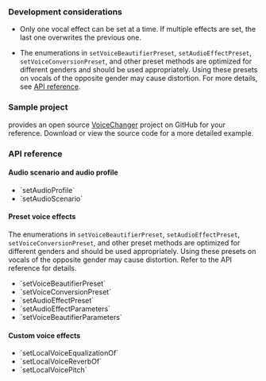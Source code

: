 
<PlatformWrapper platform="ios">

### Development considerations

- Only one vocal effect can be set at a time. If multiple effects are set, the last one overwrites the previous one.

- The enumerations in `setVoiceBeautifierPreset`, `setAudioEffectPreset`, `setVoiceConversionPreset`, and other preset methods are optimized for different genders and should be used appropriately. Using these presets on vocals of the opposite gender may cause distortion. For more details, see [API reference](#api-reference).

### Sample project

<Vg k="COMPANY" /> provides an open source [VoiceChanger](https://github.com/AgoraIO/API-Examples/tree/main/iOS/APIExample/APIExample/Examples/Advanced/VoiceChanger) project on GitHub for your reference. Download or view the source code for a more detailed example.

### API reference

#### Audio scenario and audio profile

- <Link to="{{Global.API_REF_IOS_ROOT}}/agorartckit/agorartcenginekit/setaudioprofile(_:)">`setAudioProfile`</Link>

- <Link to="{{Global.API_REF_IOS_ROOT}}/agorartckit/agorartcenginekit/setaudioscenario(_:)">`setAudioScenario`</Link>

#### Preset voice effects

The enumerations in `setVoiceBeautifierPreset`, `setAudioEffectPreset`, `setVoiceConversionPreset`, and other preset methods are optimized for different genders and should be used appropriately. Using these presets on vocals of the opposite gender may cause distortion. Refer to the API reference for details.

- <Link to="{{Global.API_REF_IOS_ROOT}}/agorartckit/agorartcenginekit/setvoicebeautifierpreset(_:)">`setVoiceBeautifierPreset`</Link>

- <Link to="{{Global.API_REF_IOS_ROOT}}/agorartckit/agorartcenginekit/setvoiceconversionpreset(_:)">`setVoiceConversionPreset`</Link>

- <Link to="{{Global.API_REF_IOS_ROOT}}/agorartckit/agorartcenginekit/setaudioeffectpreset(_:)">`setAudioEffectPreset`</Link>

- <Link to="{{Global.API_REF_IOS_ROOT}}/agorartckit/agorartcenginekit/setaudioeffectparameters(_:param1:param2:)">`setAudioEffectParameters`</Link>

- <Link to="{{Global.API_REF_IOS_ROOT}}/agorartckit/agorartcenginekit/setvoicebeautifierparameters(_:param1:param2:)">`setVoiceBeautifierParameters`</Link>

#### Custom voice effects

- <Link to="{{Global.API_REF_IOS_ROOT}}/agorartckit/agorartcenginekit/setlocalvoiceequalizationof(_:withgain:)">`setLocalVoiceEqualizationOf`</Link>

- <Link to="{{Global.API_REF_IOS_ROOT}}/agorartckit/agorartcenginekit/setlocalvoicereverbof(_:withvalue:)">`setLocalVoiceReverbOf`</Link>

- <Link to="{{Global.API_REF_IOS_ROOT}}/agorartckit/agorartcenginekit/setlocalvoicepitch(_:)">`setLocalVoicePitch`</Link>

</PlatformWrapper>
